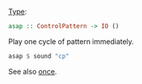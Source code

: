 {{DISPLAYTITLE:asap}} 
[[Type signature|Type]]: <syntaxhighlight lang="haskell" inline>asap :: ControlPattern -> IO ()</syntaxhighlight>

Play one cycle of pattern immediately.

<syntaxhighlight lang="haskell">
asap $ sound "cp"
</syntaxhighlight>

See also [[once]].